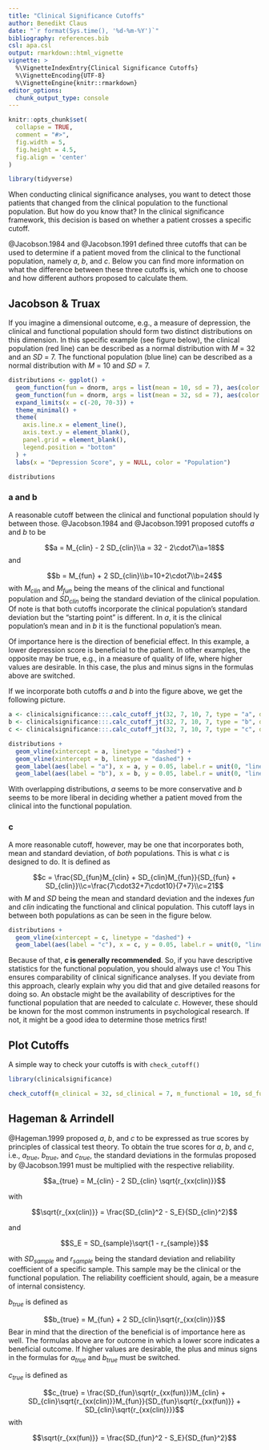 ---
title: "Clinical Significance Cutoffs"
author: Benedikt Claus
date: "`r format(Sys.time(), '%d-%m-%Y')`"
bibliography: references.bib
csl: apa.csl
output: rmarkdown::html_vignette
vignette: >
  %\VignetteIndexEntry{Clinical Significance Cutoffs}
  %\VignetteEncoding{UTF-8}
  %\VignetteEngine{knitr::rmarkdown}
editor_options: 
  chunk_output_type: console
---

```{r, include = FALSE, message=FALSE}
knitr::opts_chunk$set(
  collapse = TRUE,
  comment = "#>",
  fig.width = 5,
  fig.height = 4.5,
  fig.align = 'center'
)

library(tidyverse)
```

When conducting clinical significance analyses, you want to detect those patients that changed from the clinical population to the functional population. But how do you know that? In the clinical significance framework, this decision is based on whether a patient crosses a specific cutoff.

@Jacobson.1984 and @Jacobson.1991 defined three cutoffs that can be used to determine if a patient moved from the clinical to the functional population, namely $a$, $b$, and $c$. Below you can find more information on what the difference between these three cutoffs is, which one to choose and how different authors proposed to calculate them.

## Jacobson & Truax
If you imagine a dimensional outcome, e.g., a measure of depression, the clinical and functional population should form two distinct distributions on this dimension. In this specific example (see figure below), the clinical population (red line) can be described as a normal distribution with _M_ = 32 and an _SD_ = 7. The functional population (blue line) can be described as a normal distribution with _M_ = 10 and _SD_ = 7.

```{r, echo=FALSE}
distributions <- ggplot() +
  geom_function(fun = dnorm, args = list(mean = 10, sd = 7), aes(color = "Functional"), n = 200) +
  geom_function(fun = dnorm, args = list(mean = 32, sd = 7), aes(color = "Clinical"), n = 200) +
  expand_limits(x = c(-20, 70-3)) +
  theme_minimal() +
  theme(
    axis.line.x = element_line(),
    axis.text.y = element_blank(),
    panel.grid = element_blank(),
    legend.position = "bottom"
  ) +
  labs(x = "Depression Score", y = NULL, color = "Population")

distributions
```

### a and b
A reasonable cutoff between the clinical and functional population should ly between those. @Jacobson.1984 and @Jacobson.1991 proposed cutoffs $a$ and $b$ to be

$$a = M_{clin} - 2 SD_{clin}\\a = 32 - 2\cdot7\\a=18$$
and

$$b = M_{fun} + 2 SD_{clin}\\b=10+2\cdot7\\b=24$$
with $M_{clin}$ and $M_{fun}$ being the means of the clinical and functional population and $SD_{clin}$ being the standard deviation of the clinical population. Of note is that both cutoffs incorporate the clinical population's standard deviation but the "starting point" is different. In $a$, it is the clinical population's mean and in $b$ it is the functional population's mean.

Of importance here is the direction of beneficial effect. In this example, a lower depression score is beneficial to the patient. In other examples, the opposite may be true, e.g., in a measure of quality of life, where higher values are desirable. In this case, the plus and minus signs in the formulas above are switched.

If we incorporate both cutoffs $a$ and $b$ into the figure above, we get the following picture.

```{r, echo=FALSE}
a <- clinicalsignificance:::.calc_cutoff_jt(32, 7, 10, 7, type = "a", direction = -1)$value
b <- clinicalsignificance:::.calc_cutoff_jt(32, 7, 10, 7, type = "b", direction = -1)$value
c <- clinicalsignificance:::.calc_cutoff_jt(32, 7, 10, 7, type = "c", direction = -1)$value

distributions +
  geom_vline(xintercept = a, linetype = "dashed") +
  geom_vline(xintercept = b, linetype = "dashed") +
  geom_label(aes(label = "a"), x = a, y = 0.05, label.r = unit(0, "lines")) +
  geom_label(aes(label = "b"), x = b, y = 0.05, label.r = unit(0, "lines"))
```

With overlapping distributions, $a$ seems to be more conservative and $b$ seems to be more liberal in deciding whether a patient moved from the clinical into the functional population.

### c
A more reasonable cutoff, however, may be one that incorporates both, mean and standard deviation, of _both_ populations. This is what $c$ is designed to do. It is defined as

$$c = \frac{SD_{fun}M_{clin} + SD_{clin}M_{fun}}{SD_{fun} + SD_{clin}}\\c=\frac{7\cdot32+7\cdot10}{7+7}\\c=21$$
with $M$ and $SD$ being the mean and standard deviation and the indexes $fun$ and $clin$ indicating the functional and clinical population. This cutoff lays in between both populations as can be seen in the figure below.

```{r}
distributions +
  geom_vline(xintercept = c, linetype = "dashed") +
  geom_label(aes(label = "c"), x = c, y = 0.05, label.r = unit(0, "lines"))
```

Because of that, **$c$ is generally recommended**. So, if you have descriptive statistics for the functional population, you should always use $c$! You This ensures comparability of clinical significance analyses. If you deviate from this approach, clearly explain why you did that and give detailed reasons for doing so. An obstacle might be the availability of descriptives for the functional population that are needed to calculate $c$. However, these should be known for the most common instruments in psychological research. If not, it might be a good idea to determine those metrics first!

## Plot Cutoffs
A simple way to check your cutoffs is with `check_cutoff()`

```{r, fig.width=8}
library(clinicalsignificance)

check_cutoff(m_clinical = 32, sd_clinical = 7, m_functional = 10, sd_functional = 7, type = "c")
```


## Hageman & Arrindell
@Hageman.1999 proposed $a$, $b$, and $c$ to be expressed as true scores by principles of classical test theory. To obtain the true scores for $a$, $b$, and $c$, i.e., $a_{true}$, $b_{true}$, and $c_{true}$, the standard deviations in the formulas proposed by @Jacobson.1991 must be multiplied with the respective reliability.

$$a_{true} = M_{clin} - 2 SD_{clin} \sqrt{r_{xx(clin)}}$$

with 

$$\sqrt{r_{xx(clin)}} = \frac{SD_{clin}^2 - S_E}{SD_{clin}^2}$$

and 

$$S_E = SD_{sample}\sqrt{1 - r_{sample}}$$

with $SD_{sample}$ and $r_{sample}$ being the standard deviation and reliability coefficient of a specific sample. This sample may be the clinical or the functional population. The reliability coefficient should, again, be a measure of internal consistency.

$b_{true}$ is defined as

$$b_{true} = M_{fun} + 2 SD_{clin}\sqrt{r_{xx(clin)}}$$
Bear in mind that the direction of the beneficial is of importance here as well. The formulas above are for outcome in which a lower score indicates a beneficial outcome. If higher values are desirable, the plus and minus signs in the formulas for $a_{true}$ and $b_{true}$ must be switched.

$c_{true}$ is defined as

$$c_{true} = \frac{SD_{fun}\sqrt{r_{xx(fun)}}M_{clin} + SD_{clin}\sqrt{r_{xx(clin)}}M_{fun}}{SD_{fun}\sqrt{r_{xx(fun)}} + SD_{clin}\sqrt{r_{xx(clin)}}}$$
with 

$$\sqrt{r_{xx(fun)}} = \frac{SD_{fun}^2 - S_E}{SD_{fun}^2}$$
